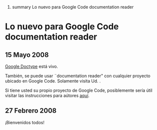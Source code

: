 ﻿#summary Lo nuevo para Google Code documentation reader
= Lo nuevo para Google Code documentation reader =

== 15 Mayo 2008 ==
[http://code.google.com/doctype Google Doctype] está vivo.

También, se puede usar ¨documentation reader" con cualquier proyecto ubicado en Google Code. Solamente visita Ud. {{{http://code.google.com/docreader/#p(cualquier-proyecto)}}}.

Si tiene usted su propio proyecto de Google Code, posiblemente sería útil visitar las instrucciones para aútores [http://code.google.com/docreader/#p(google-documentation-reader)s(google-documentation-reader)t(TipsForAuthors) aquí].

== 27 Febrero 2008 ==
¡Bienvenidos todos!
